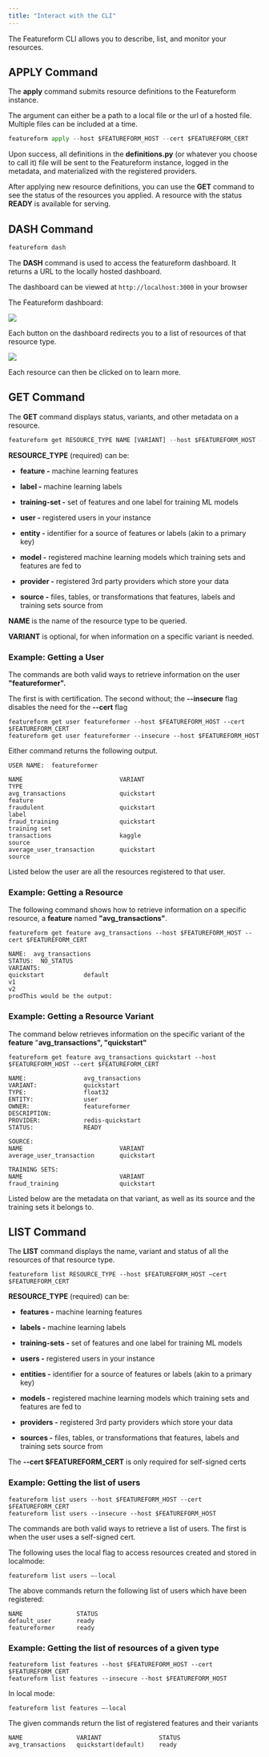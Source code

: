 ```yaml
---
title: "Interact with the CLI"
---
```


The Featureform CLI allows you to describe, list, and monitor your resources.

## APPLY Command

The **apply** command submits resource definitions to the Featureform instance.

The argument can either be a path to a local file or the url of a hosted file. Multiple files can be included at a time.

```python
featureform apply --host $FEATUREFORM_HOST --cert $FEATUREFORM_CERT 
```

Upon success, all definitions in the **definitions.py** (or whatever you choose to call it) file will be sent to the Featureform instance, logged in the metadata, and materialized with the registered providers.

After applying new resource definitions, you can use the **GET** command to see the status of the resources you applied. A resource with the status **READY** is available for serving.

## DASH Command

```python
featureform dash
```

The **DASH** command is used to access the featureform dashboard. It returns a URL to the locally hosted dashboard.

The dashboard can be viewed at `http://localhost:3000` in your browser

The Featureform dashboard:

<Frame caption="Featureform dashboard">
  <img src="/images/getting-started/1.png" />
</Frame>

Each button on the dashboard redirects you to a list of resources of that resource type.

<Frame caption="List of registered features">
  <img src="/images/getting-started/feature-list.png" />
</Frame>

Each resource can then be clicked on to learn more.

## GET Command

The **GET** command displays status, variants, and other metadata on a resource.

```python
featureform get RESOURCE_TYPE NAME [VARIANT] --host $FEATUREFORM_HOST --cert $FEATUREFORM_CERT
```

**RESOURCE\_TYPE** (required) can be:

* **feature -** machine learning features

* **label -** machine learning labels

* **training-set -** set of features and one label for training ML models

* **user -** registered users in your instance

* **entity -** identifier for a source of features or labels (akin to a primary key)

* **model -** registered machine learning models which training sets and features are fed to

* **provider -** registered 3rd party providers which store your data

* **source -** files, tables, or transformations that features, labels and training sets source from

**NAME** is the name of the resource type to be queried.

**VARIANT** is optional, for when information on a specific variant is needed.

### Example: Getting a User

The commands are both valid ways to retrieve information on the user **"featureformer".**

The first is with certification. The second without; the **\--insecure** flag disables the need for the **\--cert** flag

```
featureform get user featureformer --host $FEATUREFORM_HOST --cert $FEATUREFORM_CERT
featureform get user featureformer --insecure --host $FEATUREFORM_HOST
```

Either command returns the following output.

```
USER NAME:  featureformer

NAME                           VARIANT                             TYPE
avg_transactions               quickstart                          feature
fraudulent                     quickstart                          label
fraud_training                 quickstart                          training set
transactions                   kaggle                              source
average_user_transaction       quickstart                          source
```

Listed below the user are all the resources registered to that user.

### Example: Getting a Resource

The following command shows how to retrieve information on a specific resource, a **feature** named **"avg\_transactions"**.

```
featureform get feature avg_transactions --host $FEATUREFORM_HOST --cert $FEATUREFORM_CERT

NAME:  avg_transactions
STATUS:  NO_STATUS
VARIANTS:
quickstart           default
v1
v2
prodThis would be the output:
```

### Example: Getting a Resource Variant

The command below retrieves information on the specific variant of the **feature** "**avg\_transactions", "quickstart"**

```
featureform get feature avg_transactions quickstart --host $FEATUREFORM_HOST --cert $FEATUREFORM_CERT

NAME:                avg_transactions
VARIANT:             quickstart     
TYPE:                float32
ENTITY:              user
OWNER:               featureformer
DESCRIPTION:
PROVIDER:            redis-quickstart
STATUS:              READY

SOURCE:
NAME                           VARIANT
average_user_transaction       quickstart

TRAINING SETS:
NAME                           VARIANT
fraud_training                 quickstart
```

Listed below are the metadata on that variant, as well as its source and the training sets it belongs to.

## LIST Command

The **LIST** command displays the name, variant and status of all the resources of that resource type.

```
featureform list RESOURCE_TYPE --host $FEATUREFORM_HOST –cert $FEATUREFORM_CERT
```

**RESOURCE\_TYPE** (required) can be:

* **features -** machine learning features

* **labels -** machine learning labels

* **training-sets -** set of features and one label for training ML models

* **users -** registered users in your instance

* **entities -** identifier for a source of features or labels (akin to a primary key)

* **models -** registered machine learning models which training sets and features are fed to

* **providers -** registered 3rd party providers which store your data

* **sources -** files, tables, or transformations that features, labels and training sets source from

<Note>The **\--cert $FEATUREFORM\_CERT** is only required for self-signed certs</Note>

### Example: Getting the list of users

```
featureform list users --host $FEATUREFORM_HOST --cert $FEATUREFORM_CERT
featureform list users --insecure --host $FEATUREFORM_HOST
```

The commands are both valid ways to retrieve a list of users. The first is when the user uses a self-signed cert.

The following uses the local flag to access resources created and stored in localmode:

```
featureform list users –-local
```

The above commands return the following list of users which have been registered:

```
NAME               STATUS
default_user       ready
featureformer      ready
```

### Example: Getting the list of resources of a given type

```
featureform list features --host $FEATUREFORM_HOST --cert $FEATUREFORM_CERT
featureform list features --insecure --host $FEATUREFORM_HOST
```

In local mode:

```
featureform list features –-local
```

The given commands return the list of registered features and their variants

```
NAME               VARIANT                STATUS
avg_transactions   quickstart(default)    ready
```
